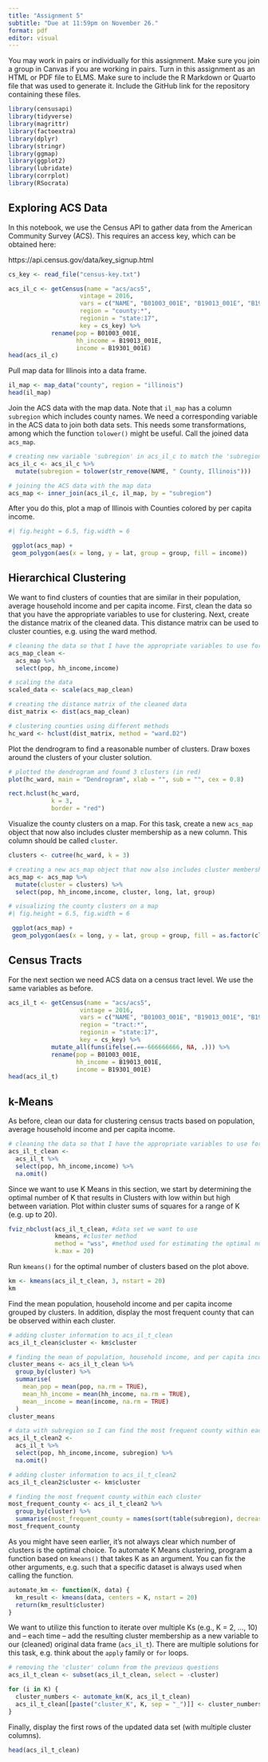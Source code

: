 ```yaml
---
title: "Assignment 5"
subtitle: "Due at 11:59pm on November 26."
format: pdf
editor: visual
---
```


You may work in pairs or individually for this assignment. Make sure you join a group in Canvas if you are working in pairs. Turn in this assignment as an HTML or PDF file to ELMS. Make sure to include the R Markdown or Quarto file that was used to generate it. Include the GitHub link for the repository containing these files.

```r
library(censusapi)
library(tidyverse)
library(magrittr)
library(factoextra)
library(dplyr)
library(stringr)
library(ggmap)
library(ggplot2)
library(lubridate)
library(corrplot)
library(RSocrata)
```

## Exploring ACS Data

In this notebook, we use the Census API to gather data from the American Community Survey (ACS). This requires an access key, which can be obtained here:

https://api.census.gov/data/key_signup.html

```r
cs_key <- read_file("census-key.txt")
```

```r
acs_il_c <- getCensus(name = "acs/acs5",
                    vintage = 2016,
                    vars = c("NAME", "B01003_001E", "B19013_001E", "B19301_001E"),
                    region = "county:*",
                    regionin = "state:17",
                    key = cs_key) %>%
            rename(pop = B01003_001E,
                   hh_income = B19013_001E,
                   income = B19301_001E)
head(acs_il_c)
```

Pull map data for Illinois into a data frame.

```r
il_map <- map_data("county", region = "illinois")
head(il_map)
```

Join the ACS data with the map data. Note that `il_map` has a column `subregion` which includes county names. We need a corresponding variable in the ACS data to join both data sets. This needs some transformations, among which the function `tolower()` might be useful. Call the joined data `acs_map`.

```r
# creating new variable 'subregion' in acs_il_c to match the 'subregion' variable in il_map
acs_il_c <- acs_il_c %>%
  mutate(subregion = tolower(str_remove(NAME, " County, Illinois")))

# joining the ACS data with the map data
acs_map <- inner_join(acs_il_c, il_map, by = "subregion")
```

After you do this, plot a map of Illinois with Counties colored by per capita income.

```r
#| fig.height = 6.5, fig.width = 6

 ggplot(acs_map) + 
 geom_polygon(aes(x = long, y = lat, group = group, fill = income))
```

## Hierarchical Clustering

We want to find clusters of counties that are similar in their population, average household income and per capita income. First, clean the data so that you have the appropriate variables to use for clustering. Next, create the distance matrix of the cleaned data. This distance matrix can be used to cluster counties, e.g. using the ward method.

```r
# cleaning the data so that I have the appropriate variables to use for clustering
acs_map_clean <-
  acs_map %>%
  select(pop, hh_income,income)
```

```r
# scaling the data
scaled_data <- scale(acs_map_clean)

# creating the distance matrix of the cleaned data
dist_matrix <- dist(acs_map_clean)
```

```r
# clustering counties using different methods
hc_ward <- hclust(dist_matrix, method = "ward.D2")
```

Plot the dendrogram to find a reasonable number of clusters. Draw boxes around the clusters of your cluster solution.

```r
# plotted the dendrogram and found 3 clusters (in red)
plot(hc_ward, main = "Dendrogram", xlab = "", sub = "", cex = 0.8)

rect.hclust(hc_ward, 
            k = 3, 
            border = "red")
```

Visualize the county clusters on a map. For this task, create a new `acs_map` object that now also includes cluster membership as a new column. This column should be called `cluster`.

```r
clusters <- cutree(hc_ward, k = 3)

# creating a new acs_map object that now also includes cluster membership as a new column 'cluster'
acs_map <- acs_map %>%
  mutate(cluster = clusters) %>%
  select(pop, hh_income,income, cluster, long, lat, group)
```

```r
# visualizing the county clusters on a map
#| fig.height = 6.5, fig.width = 6

 ggplot(acs_map) + 
 geom_polygon(aes(x = long, y = lat, group = group, fill = as.factor(cluster)))
```

## Census Tracts

For the next section we need ACS data on a census tract level. We use the same variables as before.

```r
acs_il_t <- getCensus(name = "acs/acs5",
                    vintage = 2016,
                    vars = c("NAME", "B01003_001E", "B19013_001E", "B19301_001E"),
                    region = "tract:*",
                    regionin = "state:17",
                    key = cs_key) %>%
            mutate_all(funs(ifelse(.==-666666666, NA, .))) %>%
            rename(pop = B01003_001E,
                   hh_income = B19013_001E,
                   income = B19301_001E)
head(acs_il_t)
```

## k-Means

As before, clean our data for clustering census tracts based on population, average household income and per capita income.

```r
# cleaning the data so that I have the appropriate variables to use for clustering
acs_il_t_clean <-
  acs_il_t %>%
  select(pop, hh_income,income) %>%
  na.omit()
```

Since we want to use K Means in this section, we start by determining the optimal number of K that results in Clusters with low within but high between variation. Plot within cluster sums of squares for a range of K (e.g. up to 20).

```r
fviz_nbclust(acs_il_t_clean, #data set we want to use
             kmeans, #cluster method
             method = "wss", #method used for estimating the optimal number of clusters
             k.max = 20)
```

Run `kmeans()` for the optimal number of clusters based on the plot above.

```r
km <- kmeans(acs_il_t_clean, 3, nstart = 20)
km
```

Find the mean population, household income and per capita income grouped by clusters. In addition, display the most frequent county that can be observed within each cluster.

```r
# adding cluster information to acs_il_t_clean
acs_il_t_clean$cluster <- km$cluster

# finding the mean of population, household income, and per capita income by cluster
cluster_means <- acs_il_t_clean %>%
  group_by(cluster) %>%
  summarise(
    mean_pop = mean(pop, na.rm = TRUE),
    mean_hh_income = mean(hh_income, na.rm = TRUE),
    mean__income = mean(income, na.rm = TRUE)
  )
cluster_means

# data with subregion so I can find the most frequent county within each cluster
acs_il_t_clean2 <-
  acs_il_t %>%
  select(pop, hh_income,income, subregion) %>%
  na.omit()

# adding cluster information to acs_il_t_clean2
acs_il_t_clean2$cluster <- km$cluster

# finding the most frequent county within each cluster
most_frequent_county <- acs_il_t_clean2 %>%
  group_by(cluster) %>%
  summarise(most_frequent_county = names(sort(table(subregion), decreasing = TRUE))[1])
most_frequent_county

```

As you might have seen earlier, it's not always clear which number of clusters is the optimal choice. To automate K Means clustering, program a function based on `kmeans()` that takes K as an argument. You can fix the other arguments, e.g. such that a specific dataset is always used when calling the function.

```r
automate_km <- function(K, data) {
  km_result <- kmeans(data, centers = K, nstart = 20)
  return(km_result$cluster)
}
```

We want to utilize this function to iterate over multiple Ks (e.g., K = 2, ..., 10) and -- each time -- add the resulting cluster membership as a new variable to our (cleaned) original data frame (`acs_il_t`). There are multiple solutions for this task, e.g. think about the `apply` family or `for` loops.

```r
# removing the 'cluster' column from the previous questions
acs_il_t_clean <- subset(acs_il_t_clean, select = -cluster)
```

```r
for (i in K) {
  cluster_numbers <- automate_km(K, acs_il_t_clean)
  acs_il_t_clean[[paste("cluster_K", K, sep = "_")]] <- cluster_numbers
}
```

Finally, display the first rows of the updated data set (with multiple cluster columns).

```r
head(acs_il_t_clean)
```
